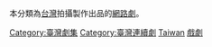 本分類為[[台灣|台灣]]拍攝製作出品的[[網路劇|網路劇]]。
{{Commonscat|Web programmes from Taiwan}}
{{CategoryTOC}}

[[Category:臺灣劇集|Category:臺灣劇集]]
[[Category:臺灣連續劇|Category:臺灣連續劇]]
[[Category:各國網路劇|Taiwan]]
[[Category:各類型臺灣網路節目|戲劇]]